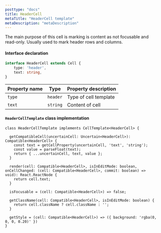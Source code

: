 ```yaml
---
posttype: "docs"
title: HeaderCell
metaTitle: "HeaderCell template"
metaDescription: "metaDescription"
---
```


The main purpose of this cell is marking is content as not focusable and read-only. Usually used to mark header rows 
and columns.

#### Interface declaration 

```ts
interface HeaderCell extends Cell {
    type: 'header',
    text: string,
}
```

| Property name     | Type              | Property description | 
| ------------      | -------------     | -------------------- |
| `type`            | `header`          | Type of cell template | 
| `text`            | `string`          | Content of cell | 

#### `HeaderCellTemplate` class implementation

```tsx
class HeaderCellTemplate implements CellTemplate<HeaderCell> {

  getCompatibleCell(uncertainCell: Uncertain<HeaderCell>): Compatible<HeaderCell> {
    const text = getCellProperty(uncertainCell, 'text', 'string');
    const value = parseFloat(text);
    return { ...uncertainCell, text, value };
  }

  render(cell: Compatible<HeaderCell>, isInEditMode: boolean, onCellChanged: (cell: Compatible<HeaderCell>, commit: boolean) => void): React.ReactNode {
    return cell.text;
  }

  isFocusable = (cell: Compatible<HeaderCell>) => false;

  getClassName(cell: Compatible<HeaderCell>, isInEditMode: boolean) {
    return cell.className ? cell.className : '';
  }

  getStyle = (cell: Compatible<HeaderCell>) => ({ background: 'rgba(0, 0, 0, 0.20)' })
}

```